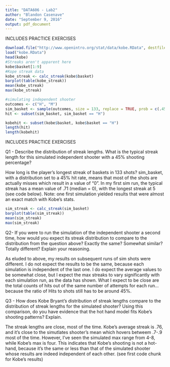 ```yaml
---
title: "DATA606 - Lab2"
author: "Blandon Casenave"
date: "September 9, 2016"
output: pdf_document
---
```

INCLUDES PRACTICE EXERCISES 
```r
download.file("http://www.openintro.org/stat/data/kobe.RData", destfile = "kobe.RData")
load("kobe.RData")
head(kobe)
#Streaks aren't apparent here 
kobe$basket[1:9]
#Kope streak data
kobe_streak <- calc_streak(kobe$basket)
barplot(table(kobe_streak))
mean(kobe_streak)
max(kobe_streak)

#simulating independent shooter
outcomes <- c("H", "M")
sim_basket <- sample(outcomes, size = 133, replace = TRUE, prob = c(.45, .55))
hit <- subset(sim_basket, sim_basket == "H")

kobehit <- subset(kobe$basket, kobe$basket == "H")
length(hit)
length(kobehit)
```
INCLUDES PRACTICE EXERCISES

Q1 - Describe the distribution of streak lengths. What is the typical streak length for this simulated independent shooter with a 45% shooting percentage? 

How long is the player’s longest streak of baskets in 133 shots? sim_basket, with a distribution set to a 45% hit rate, means that most of the shots are actually misses which result in a value of "0". In my first sim run, the typical streak has a mean value of .71 (median = 0), with the longest streak at 5 (see code below). Note: one first simulation yielded results that were almost an exact match with Kobe's stats.
```r
sim_streak <- calc_streak(sim_basket)
barplot(table(sim_streak))
mean(sim_streak)
max(sim_streak)
```

Q2- If you were to run the simulation of the independent shooter a second time, how would you expect its streak distribution to compare to the distribution from the question above? Exactly the same? Somewhat similar? Totally different? Explain your reasoning.

As eluded to above, my results on subsequent runs of sim shots were different. I do not expect the results to be the same, because each simulation is independent of the last one. I do expect the average values to be somewhat close, but I expect the max streaks to vary significantly with each simulation run, as the data has shown.  What I expect to be close are the total counts of hits out of the same number of attempts for each run...because the ratio of Hits to shots still has to be around 45%. 

Q3 - How does Kobe Bryant’s distribution of streak lengths compare to the distribution of streak lengths for the simulated shooter? Using this comparison, do you have evidence that the hot hand model fits Kobe’s shooting patterns? Explain.

The streak lengths are close, most of the time. Kobe's average streak is .76, and it's close to the simutlates shooter's mean which hovers betweem .7-.9 most of the time.  However, I've seen the simulated max range from 4-8, while Kobe's max is four.  This indicates that Kobe's shooting is not a hot-hand, because it's the same or less than that of the simulated shooter whose results are indeed independent of each other. (see first code chunk for Kobe's results) 
